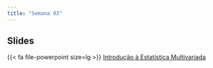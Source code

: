 ```yaml
---
title: "Semana 03"
---
```



## Slides

{{< fa file-powerpoint size=lg >}} [Introdução à Estatística Multivariada](/aulas/intro_est_multi/intro_est_multi.html#/title-slide "Introdução à Estatística Multivariada"){aria-label="Introdução à Estatística Multivariada"}